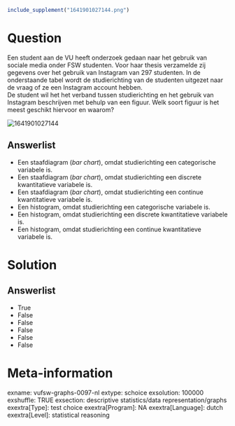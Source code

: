```{r, echo = FALSE, results = "hide"}
include_supplement("1641901027144.png")
```

Question
========
Een student aan de VU heeft onderzoek gedaan naar het gebruik van
sociale media onder FSW studenten. Voor haar thesis verzamelde zij
gegevens over het gebruik van Instagram van 297 studenten. In de
onderstaande tabel wordt de studierichting van de studenten uitgezet
naar de vraag of ze een Instagram account hebben.  
De student wil het het verband tussen studierichting en het gebruik van
Instagram beschrijven met behulp van een figuur. Welk soort figuur is
het meest geschikt hiervoor en waarom?   
  
<img src="1641901027144.png" class="fr-fic fr-dii tvcss_2"
alt="1641901027144" />

Answerlist
----------
* Een staafdiagram (*bar chart*), omdat studierichting een categorische
  variabele is.
* Een staafdiagram (*bar chart*), omdat studierichting een discrete
  kwantitatieve variabele is.
* Een staafdiagram (*bar chart*), omdat studierichting een continue
  kwantitatieve variabele is.
* Een histogram, omdat studierichting een categorische variabele is.
* Een histogram, omdat studierichting een discrete kwantitatieve variabele
  is.
* Een histogram, omdat studierichting een continue kwantitatieve variabele
  is.

Solution
========










Answerlist
----------
* True
* False
* False
* False
* False
* False

Meta-information
================
exname: vufsw-graphs-0097-nl
extype: schoice
exsolution: 100000
exshuffle: TRUE
exsection: descriptive statistics/data representation/graphs
exextra[Type]: test choice
exextra[Program]: NA
exextra[Language]: dutch
exextra[Level]: statistical reasoning

